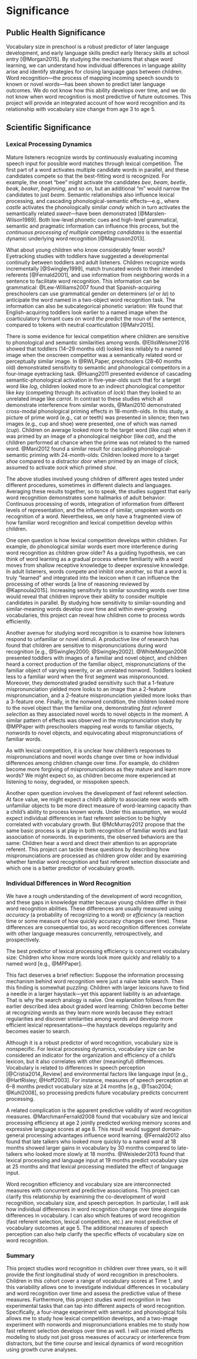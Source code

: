 Significance
========================================================================


Public Health Significance
------------------------------------------------------------------------

Vocabulary size in preschool is a robust predictor of later language
development, and early language skills predict early literacy skills at
school entry [@Morgan2015]. By studying the mechanisms that shape word
learning, we can understand how individual differences in language
ability arise and identify strategies for closing language gaps between
children. Word recognition—the process of mapping incoming speech sounds
to known or novel words—has been shown to predict later language
outcomes. We do not know how this ability develops over time, and we do
not know when word recognition is most predictive of future outcomes.
This project will provide an integrated account of how word recognition
and its relationship with vocabulary size change from age 3 to age 5.


Scientific Significance
------------------------------------------------------------------------

### Lexical Processing Dynamics

Mature listeners recognize words by continuously evaluating incoming
speech input for possible word matches through lexical competition. The
first part of a word activates multiple candidate words in parallel, and
these candidates compete so that the best-fitting word is recognized.
For example, the onset "bee" might activate the candidates *bee*,
*beam*, *beetle*, *beak*, *beaker*, *beginning*, and so on, but an
additional "m" would narrow the candidates to just *beam*. Semantic
relationships also influence lexical processing, and cascading
phonological-semantic effects—e.g., where *castle* activates the
phonologically similar *candy* which in turn activates the semantically
related *sweet*—have been demonstrated [@Marslen-Wilson1989]. Both
low-level phonetic cues and high-level grammatical, semantic and
pragmatic information can influence this process, but the *continuous
processing of multiple competing candidates* is the essential dynamic
underlying word recognition [@Magnuson2013].

What about young children who know considerably fewer words? Eyetracking
studies with toddlers have suggested a developmental continuity between
toddlers and adult listeners. Children recognize words incrementally
[@Swingley1999], match truncated words to their intended referents
[@Fernald2001], and use information from neighboring words in a sentence
to facilitate word recognition. This information can be grammatical:
@Lew-Williams2007 found that Spanish-acquiring preschoolers can use
grammatical gender on determiners (*el* or *la*) to anticipate the word
named in a two-object word recognition task. The information can also be
subcategorical phonetic variation: We found that English-acquiring
toddlers look earlier to a named image when the coarticulatory formant
cues on word *the* predict the noun of the sentence, compared to tokens
with neutral coarticulation [@Mahr2015].

There is some evidence for lexical competition where children are
sensitive to phonological and semantic similarities among words.
@EllisWeismer2016 showed that toddlers (14–29 months old) looked less
reliably to a named image when the onscreen competitor was a
semantically related word or perceptually similar image. In @RWLPaper,
preschoolers (28–60 months old) demonstrated sensitivity to semantic and
phonological competitors in a four-image eyetracking task. @Huang2011
presented evidence of cascading semantic-phonological activation in
five-year-olds such that for a target word like *log*, children looked
more to an indirect phonological competitor like *key* (competing
through its activation of *lock*) than they looked to an unrelated image
like *carrot*. In contrast to these studies which all demonstrate
interference from similar words, @Mani2010 demonstrated cross-modal
phonological priming effects in 18-month-olds. In this study, a picture
of prime word (e.g., cat or teeth) was presented in silence; then two
images (e.g., cup and shoe) were presented, one of which was named
(*cup*). Children on average looked more to the target word (like *cup*)
when it was primed by an image of a phonological neighbor (like *cat*),
and the children performed at chance when the prime was not related to
the named word. @Mani2012 found a similar result for cascading
phonological-semantic priming with 24-month-olds: Children looked more
to a target *shoe* compared to a distractor *door* when primed by an
image of *clock*, assumed to activate *sock* which primed *shoe*.

The above studies involved young children of different ages tested under
different procedures, sometimes in different dialects and languages.
Averaging these results together, so to speak, the studies suggest that
early word recognition demonstrates some hallmarks of adult behavior:
Continuous processing of words, integration of information from
different levels of representation, and the influence of similar,
unspoken words on recognition of a word. Nevertheless, we only have a
fragmented view of how familiar word recognition and lexical competition
develop within children.

One open question is how lexical competition develops within children.
For example, do phonological similar words exert more interference
during word recognition as children grow older? As a guiding hypothesis,
we can think of word learning as a gradual process where familiarity
with a word moves from shallow receptive knowledge to deeper expressive
knowledge. In adult listeners, words compete and inhibit one another, so
that a word is truly “learned” and integrated into the lexicon when it
can influence the processing of other words [a line of reasoning
reviewed by @Kapnoula2015]. Increasing sensitivity to similar sounding
words over time would reveal that children improve their ability to
consider multiple candidates in parallel. By studying how sensitivity to
similar-sounding and similar-meaning words develop over time and within
ever-growing vocabularies, this project can reveal how children come to
process words efficiently.

Another avenue for studying word recognition is to examine how listeners
respond to unfamiliar or novel stimuli. A productive line of research
has found that children are sensitive to mispronunciations during word
recognition [e.g., @Swingley2000; @Swingley2002]. @WhiteMorgan2008
presented toddlers with images of a familiar and novel object, and
children heard a correct production of the familiar object,
mispronunciations of the familiar object of varying severity, or an
unrelated nonword. Toddlers looked less to a familiar word when the
first segment was mispronounced. Moreover, they demonstrated graded
sensitivity such that a 1-feature mispronunciation yielded more looks to
an image than a 2-feature mispronunciation, and a 2-feature
mispronunciation yielded more looks than a 3-feature one. Finally, in
the nonword condition, the children looked more to the novel object than
the familiar one, demonstrating *fast referent selection* as they
associated novel words to novel objects in the moment. A similar pattern
of effects was observed in the mispronunciation study by @MPPaper with
preschoolers mapping real words to familiar objects, nonwords to novel
objects, and equivocating about mispronunciations of familiar words.

As with lexical competition, it is unclear how children’s responses to
mispronunciations and novel words change over time or how individual
differences among children change over time. For example, do children
become more forgiving of mispronunciations as they mature and learn more
words? We might expect so, as children become more experienced at
listening to noisy, degraded, or misspoken speech.

Another open question involves the development of fast referent
selection. At face value, we might expect a child’s ability to associate
new words with unfamiliar objects to be more direct measure of
word-learning capacity than a child’s ability to process known words.
Under this assumption, we would expect individual differences in fast
referent selection to be highly correlated with vocabulary growth. But
@McMurray2012 propose that the same basic process is at play in both
recognition of familiar words and fast association of nonwords. In
experiments, the observed behaviors are the same: Children hear a word
and direct their attention to an appropriate referent. This project can
tackle these questions by describing how mispronunciations are processed
as children grow older and by examining whether familiar word
recognition and fast referent selection dissociate and which one is a
better predictor of vocabulary growth.

### Individual Differences in Word Recognition

We have a rough understanding of the development of word recognition,
and these gaps in knowledge matter because young children differ in
their word recognition abilities. These differences are usually measured
using *accuracy* (a probability of recognizing to a word) or
*efficiency* (a reaction time or some measure of how quickly accuracy
changes over time). These differences are consequential too, as word
recognition differences correlate with other language measures
concurrently, retrospectively, and prospectively.

The best predictor of lexical processing efficiency is concurrent
vocabulary size: Children who know more words look more quickly and
reliably to a named word [e.g., @MPPaper].

This fact deserves a brief reflection: Suppose the information
processing mechanism behind word recognition were just a naïve table
search. Then this finding is somewhat puzzling: Children with larger
lexicons have to find a needle in a larger haystack—yet this apparent
liability is an advantage. That is why the search analogy is naïve. One
explanation follows from the earlier described idea about graded word
learning: Children become better at recognizing words as they learn more
words because they extract regularities and discover similarities among
words and develop more efficient lexical representations—the haystack
develops regularity and becomes easier to search.

Although it is a robust predictor of word recognition, vocabulary size
is nonspecific. For lexical processing dynamics, vocabulary size can be
considered an indicator for the organization and efficiency of a child’s
lexicon, but it also correlates with other (meaningful) differences.
Vocabulary is related to differences in speech perception
[@Cristia2014_Review] and environmental factors like language input
[e.g., @HartRisley; @Hoff2003]. For instance, measures of speech
perception at 6–8 months predict vocabulary size at 24 months [e.g.,
@Tsao2004; @Kuhl2008], so processing predicts future vocabulary predicts
concurrent processing.

A related complication is the apparent predictive validity of word
recognition measures. @MarchmanFernald2008 found that vocabulary size
and lexical processing efficiency at age 2 jointly predicted working
memory scores and expressive language scores at age 8. This result would
suggest domain-general processing advantages influence word learning.
@Fernald2012 also found that late talkers who looked more quickly to a
named word at 18 months showed larger gains in vocabulary by 30 months
compared to late-talkers who looked more slowly at 18 months.
@Weisleder2013 found that lexical processing and language input at
19 months predict vocabulary size at 25 months and that lexical
processing mediated the effect of language input.

Word recognition efficiency and vocabulary size are interconnected
measures with concurrent and predictive associations. This project can
clarify this relationship by examining the co-development of word
recognition, vocabulary size, and speech perception. In particular, I
will ask how individual differences in word recognition change over time
alongside differences in vocabulary. I can also which features of word
recognition (fast referent selection, lexical competition, etc.) are
most predictive of vocabulary outcomes at age 5. The additional measures
of speech perception can also help clarify the specific effects of
vocabulary size on word recognition.

### Summary

This project studies word recognition in children over three years, so
it will provide the first longitudinal study of word recognition in
preschoolers. Children in this cohort cover a range of vocabulary scores
at Time 1, and this variability allows one to investigate individual
differences in vocabulary and word recognition over time and assess the
predictive value of these measures. Furthermore, this project studies
word recognition in two experimental tasks that can tap into different
aspects of word recognition. Specifically, a four-image experiment with
semantic and phonological foils allows me to study how lexical
competition develops, and a two-image experiment with nonwords and
mispronunciations enables me to study how fast referent selection
develops over time as well. I will use mixed effects modeling to study
not just gross measures of accuracy or interference from distractors,
but the time course and lexical dynamics of word recognition using
growth curve analyses. 

